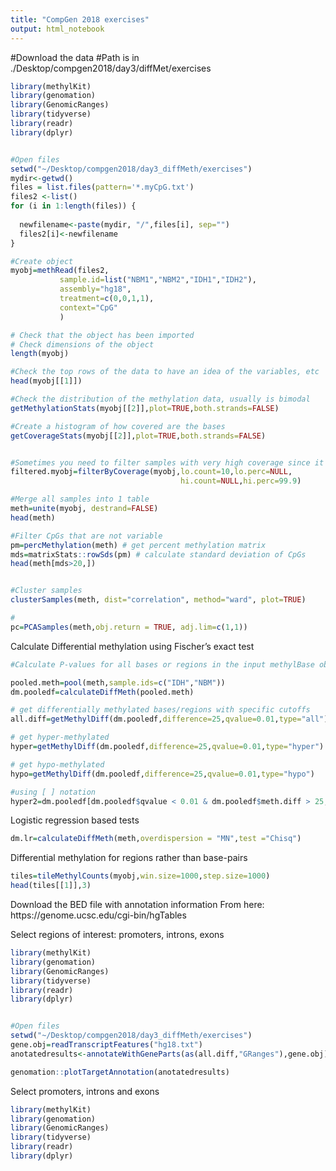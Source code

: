 ```yaml
---
title: "CompGen 2018 exercises"
output: html_notebook
---
```


#Download the data
#Path is in ./Desktop/compgen2018/day3/diffMet/exercises






```r
library(methylKit)
library(genomation)
library(GenomicRanges)
library(tidyverse)
library(readr)
library(dplyr)


#Open files
setwd("~/Desktop/compgen2018/day3_diffMeth/exercises")
mydir<-getwd()
files = list.files(pattern='*.myCpG.txt')
files2 <-list()
for (i in 1:length(files)) {
  
  newfilename<-paste(mydir, "/",files[i], sep="")
  files2[i]<-newfilename
}

#Create object
myobj=methRead(files2,
           sample.id=list("NBM1","NBM2","IDH1","IDH2"),
           assembly="hg18",
           treatment=c(0,0,1,1),
           context="CpG"
           )

# Check that the object has been imported
# Check dimensions of the object
length(myobj)

#Check the top rows of the data to have an idea of the variables, etc
head(myobj[[1]])

#Check the distribution of the methylation data, usually is bimodal
getMethylationStats(myobj[[2]],plot=TRUE,both.strands=FALSE)

#Create a histogram of how covered are the bases
getCoverageStats(myobj[[2]],plot=TRUE,both.strands=FALSE)


#Sometimes you need to filter samples with very high coverage since it means PCR bias, not needed this time
filtered.myobj=filterByCoverage(myobj,lo.count=10,lo.perc=NULL,
                                      hi.count=NULL,hi.perc=99.9)

#Merge all samples into 1 table
meth=unite(myobj, destrand=FALSE)
head(meth)

#Filter CpGs that are not variable 
pm=percMethylation(meth) # get percent methylation matrix
mds=matrixStats::rowSds(pm) # calculate standard deviation of CpGs
head(meth[mds>20,])


#Cluster samples
clusterSamples(meth, dist="correlation", method="ward", plot=TRUE)

#
pc=PCASamples(meth,obj.return = TRUE, adj.lim=c(1,1))
```


Calculate Differential methylation using Fischer's exact test

```r

#Calculate P-values for all bases or regions in the input methylBase object

pooled.meth=pool(meth,sample.ids=c("IDH","NBM"))
dm.pooledf=calculateDiffMeth(pooled.meth)

# get differentially methylated bases/regions with specific cutoffs
all.diff=getMethylDiff(dm.pooledf,difference=25,qvalue=0.01,type="all")

# get hyper-methylated
hyper=getMethylDiff(dm.pooledf,difference=25,qvalue=0.01,type="hyper")

# get hypo-methylated
hypo=getMethylDiff(dm.pooledf,difference=25,qvalue=0.01,type="hypo")

#using [ ] notation
hyper2=dm.pooledf[dm.pooledf$qvalue < 0.01 & dm.pooledf$meth.diff > 25,]

```



Logistic regression based tests

```r
dm.lr=calculateDiffMeth(meth,overdispersion = "MN",test ="Chisq")
```

Differential methylation for regions rather than base-pairs

```r
tiles=tileMethylCounts(myobj,win.size=1000,step.size=1000)
head(tiles[[1]],3)
```


Download the BED file with annotation information
From here:
https://genome.ucsc.edu/cgi-bin/hgTables

Select regions of interest: promoters, introns, exons

```r
library(methylKit)
library(genomation)
library(GenomicRanges)
library(tidyverse)
library(readr)
library(dplyr)


#Open files
setwd("~/Desktop/compgen2018/day3_diffMeth/exercises")
gene.obj=readTranscriptFeatures("hg18.txt")
anotatedresults<-annotateWithGeneParts(as(all.diff,"GRanges"),gene.obj)

genomation::plotTargetAnnotation(anotatedresults)


```





Select promoters, introns and exons

```r
library(methylKit)
library(genomation)
library(GenomicRanges)
library(tidyverse)
library(readr)
library(dplyr)





```











